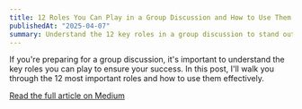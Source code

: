```yaml
---
title: 12 Roles You Can Play in a Group Discussion and How to Use Them Right
publishedAt: "2025-04-07"
summary: Understand the 12 key roles in a group discussion to stand out and succeed.
---
```


If you're preparing for a group discussion, it's important to understand the key roles you can play to ensure your success. In this post, I'll walk you through the 12 most important roles and how to use them effectively.

[Read the full article on Medium](https://medium.com/@boranarohith07/12-roles-you-can-play-in-a-group-discussion-and-how-to-use-them-right-eb1de465e5b8)
